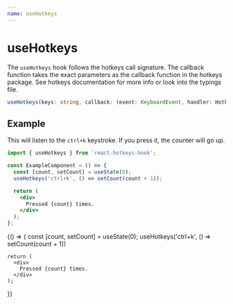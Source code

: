 ```yaml
---
name: useHotkeys
---
```



# useHotkeys

The `useHotkeys` hook follows the hotkeys call signature.
The callback function takes the exact parameters as the callback function in the hotkeys package.
See hotkeys documentation for more info or look into the typings file.

```ts
useHotkeys(keys: string, callback: (event: KeyboardEvent, handler: HotkeysEvent) => void)
```

## Example

This will listen to the `ctrl+k` keystroke. If you press it, the counter will go up.

```js
import { useHotkeys } from 'react-hotkeys-hook';
```

```jsx
const ExampleComponent = () => {
  const [count, setCount] = useState(0);
  useHotkeys('ctrl+k', () => setCount(count + 1));

  return (
    <div>
      Pressed {count} times.
    </div>
  );
};
```

<Playground>
  {() => {
    const [count, setCount] = useState(0);
    useHotkeys('ctrl+k', () => setCount(count + 1))

    return (
      <div>
        Pressed {count} times.
      </div>
    );
  }}
</Playground>